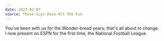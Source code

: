 ```yaml
---
date: 2023-02-07
source: Those Guys Have All The Fun
---
```


You've been with us for the Wonder-bread years; that's all about to change. I now present on ESPN for the first time, the National Football League.
